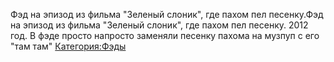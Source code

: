 {{Фэды
|title1=Я тут песню сочинил
|image1=[[Файл:2017-12-01_23-13-42.png|left|250px]]
|плейлист=[https://www.youtube.com/playlist?list=PLiPQJH_zPbZz2GoutqcSwUkkXhaiaeYEI Ссылка на плейлист]
}}

Фэд на эпизод из фильма "Зеленый слоник", где пахом пел песенку.Фэд на эпизод из фильма "Зеленый слоник", где пахом пел песенку.
2012 год. В фэде просто напросто заменяли песенку пахома на музпуп с его "там там"
[[Категория:Фэды]]
